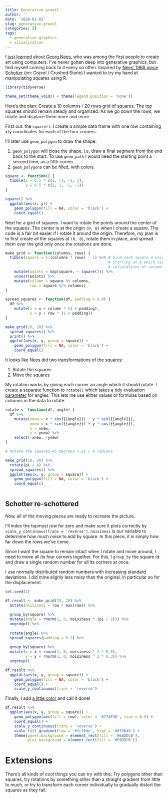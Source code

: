 ```yaml
---
title: Generative gravel
author: ''
date: '2020-01-02'
slug: generative-gravel
categories: []
tags:
  - generative-graphics
  - visualization
---
```


I [just learned](https://quantixed.org/2019/05/26/turn-a-square-generative-art/) about [Georg Nees](https://en.wikipedia.org/wiki/Georg_Nees), who was among the first people to create art using computers. I've never gotten deep into generative graphics, but find myself coming back to it every so often. Inspired by [Nees' 1968 piece Schotter](http://www.medienkunstnetz.de/works/schotter/) (en: Gravel / Crushed Stone) I wanted to try my hand at manipulating squares using R.

```r
library(tidyverse)

theme_set(theme_void() + theme(legend.position = 'none'))
```

Here's the plan: Create a 10 columns / 20 rows grid of squares. The top squares should remain steady and organized. As we go down the rows, we rotate and displace them more and more.


First out: the `square()`. I create a simple data frame with one row containing x/y coordinates for each of the four corners.

I'll later use `geom_polygon` to draw the shape:

  1) `geom_polygon` will close the shape, i.e. draw a final segment from the end back to the start. To use `geom_path` I would need the starting point a second time, as a fifth corner.
  2) `geom_polygon`s can be filled, with colors.
  

```r
square <- function() {
  tibble(x = 0.5 * c(1, -1, -1, 1),
         y = 0.5 * c(1, 1, -1, -1))
}

square() %>%
  ggplot(aes(x, y)) +
    geom_polygon(fill = NA, color = 'black') +
    coord_equal()

```


Next for a grid of squares. I want to rotate the points around the center of the squares. The center is at the origin `(0, 0)` when I create a square. The code is a fair bit easier if I rotate it around the origin. Therefore, my plan is to first create all the squares at `(0, 0)`, rotate them in place, and spread them over the grid only once the rotations are done.

```r
make_grid <- function(columns, rows) {
  tibble(square = 1:(columns * rows) - 1) %>% # Give each square a unique ID
                                              # Starting at 0 which simplifies the
                                              # calculations of column and row below
    mutate(points = map(square, ~ square())) %>%
    unnest(points) %>%
    mutate(column = square %% columns,
           row = square %/% columns)
}

spread_squares <- function(df, padding = 0.0) {
  df %>%
    mutate(x = x + column * (1 + padding),
           y = y + row * (1 + padding))
}

make_grid(10, 20) %>%
  spread_squares() %>%
  print() %>%
  ggplot(aes(x, y, group = square)) +
    geom_polygon(fill = NA, color = 'black') +
    coord_equal()
```


It looks like Nees did two transformations of the squares:

  1) Rotate the squares
  2) Move the squares

My rotation works by giving each corner an angle which it should rotate. I create a separate function to `rotate()` which takes a [tidy evaluation parameter](https://www.tidyverse.org/blog/2019/06/rlang-0-4-0/) for angles. This lets me use either values or formulas based on columns in the data to rotate.


```r
rotate <- function(df, angle) {
  df %>%
    mutate(xnew = x * cos({{angle}}) - y * sin({{angle}}),
           ynew = x * sin({{angle}}) + y * cos({{angle}}),
           x = xnew,
           y = ynew) %>%
    select(-xnew, -ynew)
}

# Rotate the squares 45 degrees = pi / 4 radians

make_grid(10, 20) %>%
  rotate(pi / 4) %>%
  spread_squares() %>%
  ggplot(aes(x, y, group = square)) +
    geom_polygon(fill = NA, color = 'black') +
    coord_equal()
  
```


## Schotter re-schottered

Now, all of the moving pieces are ready to recreate the picture.

I'll index the topmost row for zero and make sure it plots correctly by `scale_y_continuous(trans = 'reverse')`. `noisiness` is our variable to determine how much noise to add by square. In this piece, it is simply how far down the rows we've come.

Since I want the square to remain intact when I rotate and move around, I need to move all its four corners together. For this, I `group_by` the square id and draw a single random number for all its corners at once.

I use normally distributed random numbers with increasing standard deviations. I did mine slighly less noisy than the original, in particular so for the displacement.

```r
set.seed(1)

df.result <- make_grid(10, 20) %>%
  mutate(noisiness = row / max(row)) %>%
  
  group_by(square) %>%
  mutate(angle = rnorm(1, 0, noisiness * (pi / 2))) %>%
  ungroup() %>%
  
  rotate(angle) %>%
  spread_squares(padding = 0.2) %>%
  
  group_by(square) %>%
  mutate(x = x + rnorm(1, 0, noisiness ^ 2 * 0.3),
         y = y + rnorm(1, 0, noisiness ^ 2 * 0.3)) %>%
  ungroup()

df.result %>%
  ggplot(aes(x, y, group = square)) +
    geom_polygon(fill = NA, color = 'black') +
    coord_equal() +
    scale_y_continuous(trans = 'reverse')
```

Finally, I add [a little color](https://www.colourlovers.com/palette/292482/Terra) and call it done!

```r
df.result %>%
  ggplot(aes(x, y, group = square)) +
    geom_polygon(aes(fill = row), color = '#774F38', size = 0.5) +
    coord_equal() +
    scale_y_continuous(trans = 'reverse') +
    scale_fill_gradient(low = '#fcf0de', high = '#033649') +
    theme(panel.background = element_rect(fill = '#E8DDCB'),
          plot.background = element_rect(fill = '#E8DDCB'))
```


# Extensions

There's all kinds of cool things you can try with this: Try polygons other than squares, try rotations by something other than a straight gradient from little to much, or try to transform each corner individually to gradually distort the squares as they fall.

